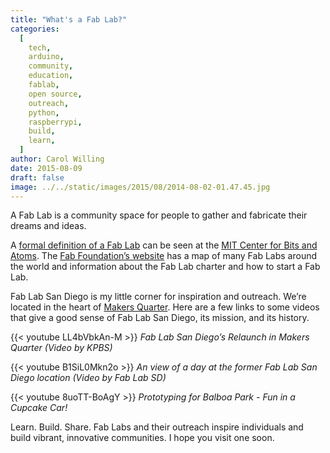 ```yaml
---
title: "What's a Fab Lab?"
categories:
  [
    tech,
    arduino,
    community,
    education,
    fablab,
    open source,
    outreach,
    python,
    raspberrypi,
    build,
    learn,
  ]
author: Carol Willing
date: 2015-08-09
draft: false
image: ../../static/images/2015/08/2014-08-02-01.47.45.jpg
---
```


A Fab Lab is a community space for people to gather and fabricate their dreams
and ideas.

<!-- more -->

A [formal definition of a Fab Lab](http://fab.cba.mit.edu/about/faq/) can be
seen at the [MIT Center for Bits and Atoms](http://cba.mit.edu/).
The [Fab Foundation's website](https://fabfoundation.org) has a
map of many Fab Labs around the world and information about the Fab Lab charter
and how to start a Fab Lab.

Fab Lab San Diego is my
little corner for inspiration and outreach. We're located in the heart of
[Makers Quarter](http://www.makersquarter.com/). Here
are a few links to some videos that give a good sense of Fab Lab San Diego,
its mission, and its history.

{{< youtube LL4bVbkAn-M >}}
_Fab Lab San Diego's Relaunch in Makers Quarter (Video by KPBS)_

{{< youtube B1SiL0Mkn2o >}}
_An view of a day at the former Fab Lab San Diego location (Video by Fab Lab SD)_

{{< youtube 8uoTT-BoAgY >}}
_Prototyping for Balboa Park - Fun in a Cupcake Car!_

Learn. Build. Share. Fab Labs and their outreach inspire individuals and build
vibrant, innovative communities. I hope you visit one soon.

<!--- gallery ids="588,510,592,512,595,600,596,590,594,591,593,597,513,404" --->
